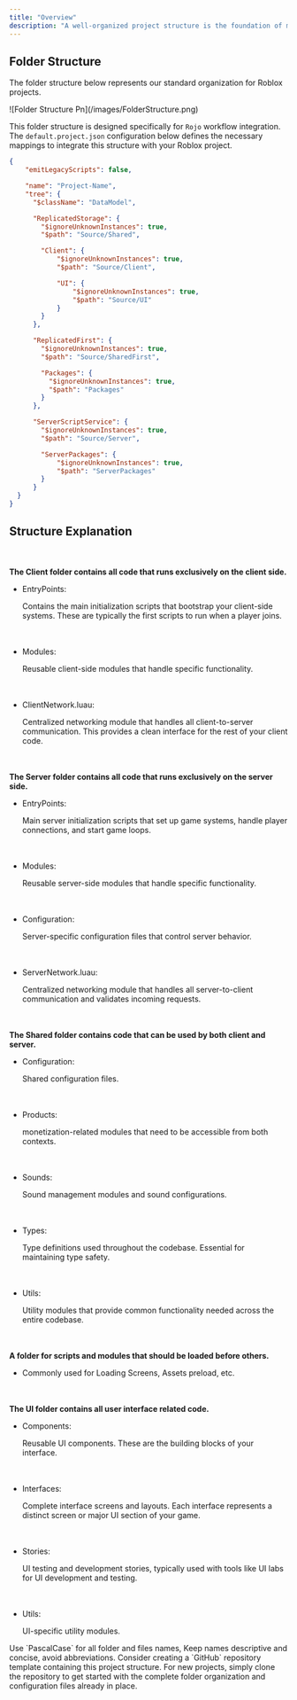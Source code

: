 ```yaml
---
title: "Overview"
description: "A well-organized project structure is the foundation of maintainable and scalable Roblox development. Our structure follows clear separation of concerns and promotes code reusability across different contexts."
---
```


## Folder Structure

The folder structure below represents our standard organization for Roblox projects.

<Frame>
  ![Folder Structure Pn](/images/FolderStructure.png)
</Frame>

This folder structure is designed specifically for `Rojo` workflow integration. The `default.project.json` configuration below defines the necessary mappings to integrate this structure with your Roblox project.

```json expandable
{
    "emitLegacyScripts": false,

    "name": "Project-Name",
    "tree": {
      "$className": "DataModel",

      "ReplicatedStorage": {
        "$ignoreUnknownInstances": true,
        "$path": "Source/Shared",

        "Client": {
            "$ignoreUnknownInstances": true,
            "$path": "Source/Client",

            "UI": {
                "$ignoreUnknownInstances": true,
                "$path": "Source/UI"
            }
        }
      },

      "ReplicatedFirst": {
        "$ignoreUnknownInstances": true,
        "$path": "Source/SharedFirst",

        "Packages": {
          "$ignoreUnknownInstances": true,
          "$path": "Packages"
        }
      },

      "ServerScriptService": {
        "$ignoreUnknownInstances": true,
        "$path": "Source/Server",

        "ServerPackages": {
            "$ignoreUnknownInstances": true,
            "$path": "ServerPackages"
        }
      }
  }
}
```

## Structure Explanation

<Expandable title="Client">
  ㅤ

  **The Client folder contains all code that runs exclusively on the client side.**

  - EntryPoints: 

    Contains the main initialization scripts that bootstrap your client-side systems. These are typically the first scripts to run when a player joins.

    ㅤ
  - Modules: 

    Reusable client-side modules that handle specific functionality.

    ㅤ
  - ClientNetwork.luau: 

    Centralized networking module that handles all client-to-server communication. This provides a clean interface for the rest of your client code.
</Expandable>

<Expandable title="Server">
  ㅤ

  **The Server folder contains all code that runs exclusively on the server side.**

  - EntryPoints: 

    Main server initialization scripts that set up game systems, handle player connections, and start game loops.

    ㅤ
  - Modules: 

    Reusable server-side modules that handle specific functionality.

    ㅤ
  - Configuration: 

    Server-specific configuration files that control server behavior.

    ㅤ
  - ServerNetwork.luau: 

    Centralized networking module that handles all server-to-client communication and validates incoming requests.
</Expandable>

<Expandable title="Shared">
  ㅤ

  **The Shared folder contains code that can be used by both client and server.**

  - Configuration: 

    Shared configuration files.

    ㅤ
  - Products: 

    monetization-related modules that need to be accessible from both contexts.

    ㅤ
  - Sounds: 

    Sound management modules and sound configurations.

    ㅤ
  - Types: 

    Type definitions used throughout the codebase. Essential for maintaining type safety.

    ㅤ
  - Utils: 

    Utility modules that provide common functionality needed across the entire codebase.
</Expandable>

<Expandable title="Shared First">
  ㅤ

  **A folder for scripts and modules that should be loaded before others.**

  - Commonly used for Loading Screens, Assets preload, etc.
</Expandable>

<Expandable title="UI">
  ㅤ

  **The UI folder contains all user interface related code.**

  - Components: 

    Reusable UI components. These are the building blocks of your interface.

    ㅤ
  - Interfaces: 

    Complete interface screens and layouts. Each interface represents a distinct screen or major UI section of your game.

    ㅤ
  - Stories: 

    UI testing and development stories, typically used with tools like UI labs for UI development and testing.

    ㅤ
  - Utils: 

    UI-specific utility modules.
</Expandable>

<Tip>
  Use `PascalCase` for all folder and files names, Keep names descriptive and concise, avoid abbreviations.
</Tip>

<Tip>
  Consider creating a `GitHub` repository template containing this project structure. For new projects, simply clone the repository to get started with the complete folder organization and configuration files already in place.
</Tip>